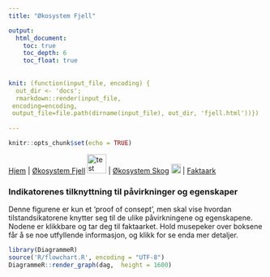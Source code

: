 ```yaml
---
title: "Økosystem Fjell"

output:
  html_document:
    toc: true
    toc_depth: 6
    toc_float: true
    
    
knit: (function(input_file, encoding) {
  out_dir <- 'docs';
  rmarkdown::render(input_file,
 encoding=encoding,
 output_file=file.path(dirname(input_file), out_dir, 'fjell.html'))})
 
---
```


```r
knitr::opts_chunk$set(echo = TRUE)
```




[Hjem](https://ninanor.github.io/IBECA) | 
[Økosystem Fjell](https://ninanor.github.io/IBECA/fjell)
![test](figures/fjellLogo.png){width=1cm} |
[Økosystem Skog](https://ninanor.github.io/IBECA/skog)
![test](figures/skogLogo.png){width=0.5cm} |
[Faktaark](https://ninanor.github.io/IBECA/faktaark)


### Indikatorenes tilknyttning til påvirkninger og egenskaper

Denne figurene er kun et 'proof of consept', men skal vise hvordan tilstandsikatorene knytter seg til de ulike påvirkningene og egenskapene. Nodene er klikkbare og tar deg til faktaarket. Hold musepeker over boksene får å se noe utfyllende informasjon, og klikk for se enda mer detaljer.

```r
library(DiagrammeR)
source('R/flowchart.R', encoding = "UTF-8")
DiagrammeR::render_graph(dag,  height = 1600)

```






